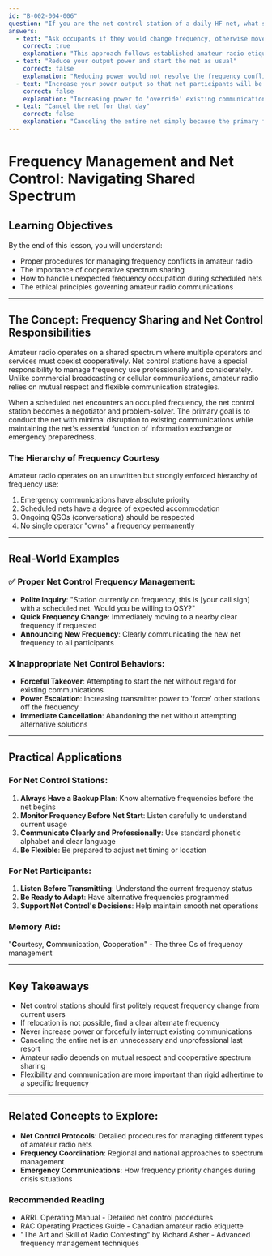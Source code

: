 ```yaml
---
id: "B-002-004-006"
question: "If you are the net control station of a daily HF net, what should you do if the frequency on which you normally meet is in use just before the net begins?"
answers:
  - text: "Ask occupants if they would change frequency, otherwise move to a clear frequency"
    correct: true
    explanation: "This approach follows established amateur radio etiquette and demonstrates respectful frequency management. By first politely requesting if the current users can move, you give them an opportunity to accommodate the scheduled net. If they cannot or choose not to relocate, the net control station must find an alternative clear frequency to ensure the net can proceed without disrupting ongoing communications. This method balances the needs of different station operators and maintains the collaborative spirit of amateur radio."
  - text: "Reduce your output power and start the net as usual"
    correct: false
    explanation: "Reducing power would not resolve the frequency conflict and could potentially interfere with existing communications. Simply starting the net on an occupied frequency is inconsiderate and violates amateur radio operating principles of frequency sharing and mutual respect. Power reduction does not create more available spectrum or make the frequency magically clear for net operations."
  - text: "Increase your power output so that net participants will be able to hear you over the existing activity"
    correct: false
    explanation: "Increasing power to 'override' existing communications is a serious violation of amateur radio protocol. This approach is considered extremely rude, potentially causes harmful interference, and could create dangerous radio frequency interference. It demonstrates a lack of respect for other operators and goes against the fundamental principles of cooperative spectrum sharing in amateur radio."
  - text: "Cancel the net for that day"
    correct: false
    explanation: "Canceling the entire net simply because the primary frequency is occupied is an unnecessary and inflexible response. Amateur radio operators are expected to be adaptable and find alternative solutions. There are always other clear frequencies available, and net control stations should be prepared to quickly relocate the net rather than abandoning it entirely."
---
```


# Frequency Management and Net Control: Navigating Shared Spectrum

## Learning Objectives
By the end of this lesson, you will understand:
- Proper procedures for managing frequency conflicts in amateur radio
- The importance of cooperative spectrum sharing
- How to handle unexpected frequency occupation during scheduled nets
- The ethical principles governing amateur radio communications

---

## The Concept: Frequency Sharing and Net Control Responsibilities

Amateur radio operates on a shared spectrum where multiple operators and services must coexist cooperatively. Net control stations have a special responsibility to manage frequency use professionally and considerately. Unlike commercial broadcasting or cellular communications, amateur radio relies on mutual respect and flexible communication strategies.

When a scheduled net encounters an occupied frequency, the net control station becomes a negotiator and problem-solver. The primary goal is to conduct the net with minimal disruption to existing communications while maintaining the net's essential function of information exchange or emergency preparedness.

### The Hierarchy of Frequency Courtesy

Amateur radio operates on an unwritten but strongly enforced hierarchy of frequency use:
1. Emergency communications have absolute priority
2. Scheduled nets have a degree of expected accommodation
3. Ongoing QSOs (conversations) should be respected
4. No single operator "owns" a frequency permanently

---

## Real-World Examples

### ✅ Proper Net Control Frequency Management:
- **Polite Inquiry**: "Station currently on frequency, this is [your call sign] with a scheduled net. Would you be willing to QSY?"
- **Quick Frequency Change**: Immediately moving to a nearby clear frequency if requested
- **Announcing New Frequency**: Clearly communicating the new net frequency to all participants

### ❌ Inappropriate Net Control Behaviors:
- **Forceful Takeover**: Attempting to start the net without regard for existing communications
- **Power Escalation**: Increasing transmitter power to 'force' other stations off the frequency
- **Immediate Cancellation**: Abandoning the net without attempting alternative solutions

---

## Practical Applications

### For Net Control Stations:
1. **Always Have a Backup Plan**: Know alternative frequencies before the net begins
2. **Monitor Frequency Before Net Start**: Listen carefully to understand current usage
3. **Communicate Clearly and Professionally**: Use standard phonetic alphabet and clear language
4. **Be Flexible**: Be prepared to adjust net timing or location

### For Net Participants:
1. **Listen Before Transmitting**: Understand the current frequency status
2. **Be Ready to Adapt**: Have alternative frequencies programmed
3. **Support Net Control's Decisions**: Help maintain smooth net operations

### Memory Aid:
"**C**ourtesy, **C**ommunication, **C**ooperation" - The three Cs of frequency management

---

## Key Takeaways

- Net control stations should first politely request frequency change from current users
- If relocation is not possible, find a clear alternate frequency
- Never increase power or forcefully interrupt existing communications
- Canceling the entire net is an unnecessary and unprofessional last resort
- Amateur radio depends on mutual respect and cooperative spectrum sharing
- Flexibility and communication are more important than rigid adhertime to a specific frequency

---

## Related Concepts to Explore:
- **Net Control Protocols**: Detailed procedures for managing different types of amateur radio nets
- **Frequency Coordination**: Regional and national approaches to spectrum management
- **Emergency Communications**: How frequency priority changes during crisis situations

### Recommended Reading

- ARRL Operating Manual - Detailed net control procedures
- RAC Operating Practices Guide - Canadian amateur radio etiquette
- "The Art and Skill of Radio Contesting" by Richard Asher - Advanced frequency management techniques